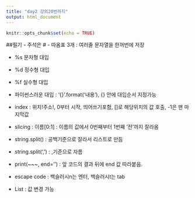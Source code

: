 ---
title: "day2 강의20번까지"
output: html_document
---

```{r setup, include=FALSE}
knitr::opts_chunk$set(echo = TRUE)
```

##필기
- 주석은 #
- 따옴표 3개 : 여러줄 문자열을 한꺼번에 저장

- %s 문자형 대입
- %d 정수형 대입
- %f 실수형 대입
- 파이썬스러운 대입 : '{}'.format('내용'), {} 안에 대입순서 지정가능

- index : 위치!주소!, 0부터 시작, 띄어쓰기포함, []로 해당위치의 값 호출, -1은 맨 마지막값
- slicing : 이름[0:1] : 이름의 값에서 0번째부터 1번째 '전'까지 잘라옴
- string.split() : 공백기준으로 잘라서 리스트로 만듬
- string.split(',') : ,기준으로 자름

- print(~~~, end='') : 앞 코드의 결과 뒤에 end 값 따라붙음.

- escape code : 백슬러시n는 엔터, 백슬러시t는 tab

- List : 값 변경 가능
